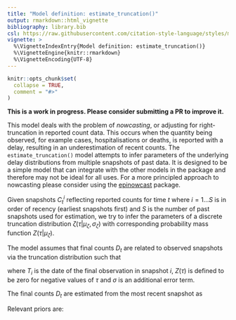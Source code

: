 ```yaml
---
title: "Model definition: estimate_truncation()"
output: rmarkdown::html_vignette
bibliography: library.bib
csl: https://raw.githubusercontent.com/citation-style-language/styles/master/apa-numeric-superscript-brackets.csl
vignette: >
  %\VignetteIndexEntry{Model definition: estimate_truncation()}
  %\VignetteEngine{knitr::rmarkdown}
  %\VignetteEncoding{UTF-8}
---
```


```r
knitr::opts_chunk$set(
  collapse = TRUE,
  comment = "#>"
)
```
**This is a work in progress. Please consider submitting a PR to improve it.** 

This model deals with the problem of _nowcasting_, or adjusting for right-truncation in reported count data. This occurs when the quantity being observed, for example cases, hospitalisations or deaths, is reported with a delay, resulting in an underestimation of recent counts. The `estimate_truncation()` model attempts to infer parameters of the underlying delay distributions from multiple snapshots of past data. It is designed to be a simple model that can integrate with the other models in the package and therefore may not be ideal for all uses. For a more principled approach to nowcasting please consider using the [epinowcast](https://package.epinowcast.org) package.

Given snapshots $C^{i}_{t}$ reflecting reported counts for time $t$ where $i=1\ldots S$ is in order of recency (earliest snapshots first) and $S$ is the number of past snapshots used for estimation, we try to infer the parameters of a discrete truncation distribution $\zeta(\tau | \mu_{\zeta}, \sigma_{\zeta})$ with corresponding probability mass function $Z(\tau | \mu_{\zeta}$).

The model assumes that final counts $D_{t}$ are related to observed snapshots via the truncation distribution such that

\begin{equation}
C^{i < S)_{t}_\sim \mathrm{NegBinom}\left(Z (T_i - t | \mu_{Z}, \sigma_{Z}) D(t) + \sigma, \varphi\right)
\end{equation}

where $T_i$ is the date of the final observation in snapshot $i$, $Z(\tau)$
is defined to be zero for negative values of $\tau$ and $\sigma$ is an
additional error term.

The final counts $D_{t}$ are estimated from the most recent snapshot as

\begin{equation}
D_t = \frac{C^{S}}{Z (T_\mathrm{S} - t | \mu_{Z}, \sigma_{Z})}
\end{equation}

Relevant priors are:

\begin{align}
\mu_\zeta &\sim \mathrm{Normal}(0, 1)\\
\sigma_\zeta &\sim \mathrm{HalfNormal}(0, 1)\\
\frac{1}{\sqrt{\varphi}} &\sim \mathrm{HalfNormal}(0, 0.25)\\
\sigma &\sim \mathrm{HalfNormal}(0, 1)
\end{align}


